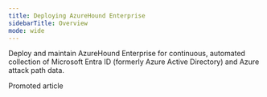 ```yaml
---
title: Deploying AzureHound Enterprise
sidebarTitle: Overview
mode: wide
---
```


Deploy and maintain AzureHound Enterprise for continuous, automated collection of Microsoft Entra ID (formerly Azure Active Directory) and Azure attack path data.

<CardGroup cols={2}>
<Card title="AzureHound Enterprise System Requirements and Deployment Process" icon="server" href="/install-data-collector/install-azurehound/system-requirements"> Promoted article </Card>
<Card title="AzureHound Enterprise Azure Configuration" icon="cloud" href="/install-data-collector/install-azurehound/azure-configuration"> </Card>
<Card title="Create an AzureHound Configuration" icon="plus" href="/install-data-collector/install-azurehound/create-configuration"> </Card>
<Card title="Install and Upgrade AzureHound (Windows, Docker, or Kubernetes)" icon="download" href="/install-data-collector/install-azurehound/installation-options"> </Card>
<Card title="Running multiple AzureHound Enterprise collectors on one server with Scheduled Tasks" icon="clock" href="/install-data-collector/install-azurehound/multiple-collectors"> </Card>
</CardGroup>

